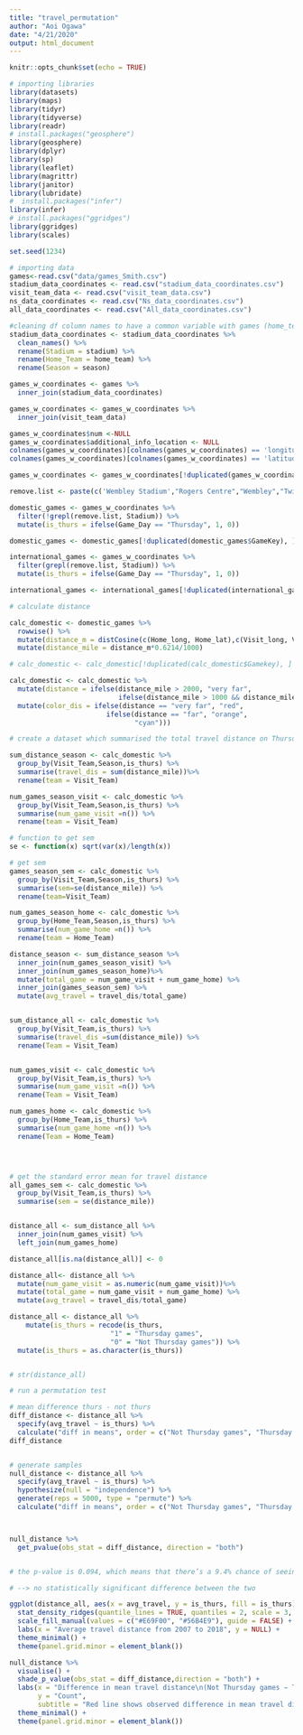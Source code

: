 ```yaml
---
title: "travel_permutation"
author: "Aoi Ogawa"
date: "4/21/2020"
output: html_document
---
```


```r
knitr::opts_chunk$set(echo = TRUE)
```

```r
# importing libraries
library(datasets)
library(maps)
library(tidyr)
library(tidyverse)
library(readr)
# install.packages("geosphere")
library(geosphere)
library(dplyr)
library(sp)
library(leaflet)
library(magrittr)
library(janitor)
library(lubridate)
#  install.packages("infer")
library(infer)
# install.packages("ggridges")
library(ggridges)
library(scales)

set.seed(1234)
```


```r
# importing data
games<-read.csv("data/games_Smith.csv")
stadium_data_coordinates <- read.csv("stadium_data_coordinates.csv")
visit_team_data <- read.csv("visit_team_data.csv")
ns_data_coordinates <- read.csv("Ns_data_coordinates.csv")
all_data_coordinates <- read.csv("All_data_coordinates.csv")
```

```r
#cleaning df column names to have a common variable with games (home_team)
stadium_data_coordinates <- stadium_data_coordinates %>% 
  clean_names() %>%
  rename(Stadium = stadium) %>%
  rename(Home_Team = home_team) %>%
  rename(Season = season)

games_w_coordinates <- games %>%
  inner_join(stadium_data_coordinates)

games_w_coordinates <- games_w_coordinates %>%
  inner_join(visit_team_data)

games_w_coordinates$num <-NULL
games_w_coordinates$additional_info_location <- NULL
colnames(games_w_coordinates)[colnames(games_w_coordinates) == 'longitude'] <- 'Home_lat'
colnames(games_w_coordinates)[colnames(games_w_coordinates) == 'latitude'] <- 'Home_long'

games_w_coordinates <- games_w_coordinates[!duplicated(games_w_coordinates$GameKey), ]

remove.list <- paste(c('Wembley Stadium',"Rogers Centre","Wembley","Twickenham","Estadio Azteca","Twickenham Stadium","Azteca Stadium","Tottenham Hotspur Stadium","Tottenham Hotspur"), collapse = '|')

domestic_games <- games_w_coordinates %>%
  filter(!grepl(remove.list, Stadium)) %>%
  mutate(is_thurs = ifelse(Game_Day == "Thursday", 1, 0)) 

domestic_games <- domestic_games[!duplicated(domestic_games$GameKey), ]

international_games <- games_w_coordinates %>%
  filter(grepl(remove.list, Stadium)) %>%
  mutate(is_thurs = ifelse(Game_Day == "Thursday", 1, 0)) 

international_games <- international_games[!duplicated(international_games$GameKey), ]


```


```r

# calculate distance

calc_domestic <- domestic_games %>% 
  rowwise() %>%
  mutate(distance_m = distCosine(c(Home_long, Home_lat),c(Visit_long, Visit_lat))) %>%
  mutate(distance_mile = distance_m*0.6214/1000)

# calc_domestic <- calc_domestic[!duplicated(calc_domestic$Gamekey), ]

calc_domestic <- calc_domestic %>%
  mutate(distance = ifelse(distance_mile > 2000, "very far",
                           ifelse(distance_mile > 1000 && distance_mile <= 2000, "far", "close"))) %>%
  mutate(color_dis = ifelse(distance == "very far", "red",
                        ifelse(distance == "far", "orange",
                               "cyan")))

```


```r
# create a dataset which summarised the total travel distance on Thursday or not Thursday 

sum_distance_season <- calc_domestic %>%
  group_by(Visit_Team,Season,is_thurs) %>%
  summarise(travel_dis = sum(distance_mile))%>%
  rename(team = Visit_Team)

num_games_season_visit <- calc_domestic %>%
  group_by(Visit_Team,Season,is_thurs) %>%
  summarise(num_game_visit =n()) %>%
  rename(team = Visit_Team)

# function to get sem
se <- function(x) sqrt(var(x)/length(x))

# get sem
games_season_sem <- calc_domestic %>%
  group_by(Visit_Team,Season,is_thurs) %>%
  summarise(sem=se(distance_mile)) %>%
  rename(team=Visit_Team)

num_games_season_home <- calc_domestic %>%
  group_by(Home_Team,Season,is_thurs) %>%
  summarise(num_game_home =n()) %>%
  rename(team = Home_Team)

distance_season <- sum_distance_season %>%
  inner_join(num_games_season_visit) %>%
  inner_join(num_games_season_home)%>%
  mutate(total_game = num_game_visit + num_game_home) %>%
  inner_join(games_season_sem) %>%
  mutate(avg_travel = travel_dis/total_game)


sum_distance_all <- calc_domestic %>%
  group_by(Visit_Team,is_thurs) %>%
  summarise(travel_dis =sum(distance_mile)) %>%
  rename(Team = Visit_Team)


num_games_visit <- calc_domestic %>%
  group_by(Visit_Team,is_thurs) %>%
  summarise(num_game_visit =n()) %>%
  rename(Team = Visit_Team)

num_games_home <- calc_domestic %>%
  group_by(Home_Team,is_thurs) %>%
  summarise(num_game_home =n()) %>%
  rename(Team = Home_Team) 




# get the standard error mean for travel distance
all_games_sem <- calc_domestic %>%
  group_by(Visit_Team,is_thurs) %>%
  summarise(sem = se(distance_mile)) 


distance_all <- sum_distance_all %>%
  inner_join(num_games_visit) %>%
  left_join(num_games_home)

distance_all[is.na(distance_all)] <- 0

distance_all<- distance_all %>%
  mutate(num_game_visit = as.numeric(num_game_visit))%>%
  mutate(total_game = num_game_visit + num_game_home) %>%
  mutate(avg_travel = travel_dis/total_game) 

distance_all <- distance_all %>%
    mutate(is_thurs = recode(is_thurs,
                         "1" = "Thursday games",
                         "0" = "Not Thursday games")) %>%
  mutate(is_thurs = as.character(is_thurs))


# str(distance_all)
```

```r
# run a permutation test 

# mean difference thurs - not thurs
diff_distance <- distance_all %>% 
  specify(avg_travel ~ is_thurs) %>% 
  calculate("diff in means", order = c("Not Thursday games", "Thursday games"))
diff_distance


# generate samples 
null_distance <- distance_all %>%
  specify(avg_travel ~ is_thurs) %>%
  hypothesize(null = "independence") %>%
  generate(reps = 5000, type = "permute") %>%
  calculate("diff in means", order = c("Not Thursday games", "Thursday games"))



null_distance %>% 
  get_pvalue(obs_stat = diff_distance, direction = "both")


# the p-value is 0.094, which means that there’s a 9.4% chance of seeing a difference at least as large as 78.2 in a world where there’s no difference

# --> no statistically significant difference between the two 
```

```r
ggplot(distance_all, aes(x = avg_travel, y = is_thurs, fill = is_thurs)) +
  stat_density_ridges(quantile_lines = TRUE, quantiles = 2, scale = 3, color = "white") + 
  scale_fill_manual(values = c("#E69F00", "#56B4E9"), guide = FALSE) +
  labs(x = "Average travel distance from 2007 to 2018", y = NULL) +
  theme_minimal() +
  theme(panel.grid.minor = element_blank())
```

```r
null_distance %>% 
  visualise() +
  shade_p_value(obs_stat = diff_distance,direction = "both") + 
  labs(x = "Difference in mean travel distance\n(Not Thursday games − Thursday games)",
       y = "Count",
       subtitle = "Red line shows observed difference in mean travel distances") +
  theme_minimal() +
  theme(panel.grid.minor = element_blank()) 
```

